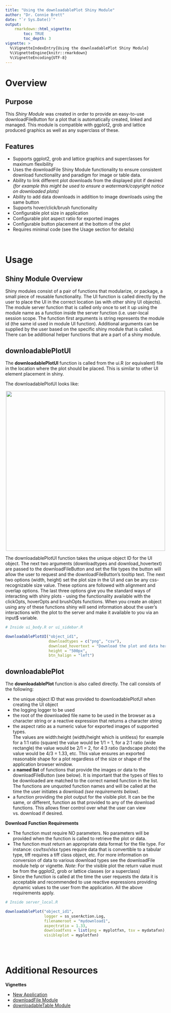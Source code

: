 ```yaml
---
title: "Using the downloadablePlot Shiny Module"
author: "Dr. Connie Brett"
date: "`r Sys.Date()`"
output: 
    rmarkdown::html_vignette:
        toc: TRUE
        toc_depth: 3
vignette: >
  %\VignetteIndexEntry{Using the downloadablePlot Shiny Module}
  %\VignetteEngine{knitr::rmarkdown}
  %\VignetteEncoding{UTF-8}
---
```



# Overview

## Purpose 

This *Shiny Module* was created in order to provide an
easy-to-use downloadFileButton for a plot that is automatically created, linked 
and managed.  This module is compatible with ggplot2, grob and lattice
produced graphics as well as any superclass of these.

## Features

* Supports ggplot2, grob and lattice graphics and superclasses for maximum flexibility
* Uses the downloadFile Shiny Module functionality to ensure consistent
download functionality and paradigm for image or table data.
* Ability to link different plot downloads from the displayed plot if 
desired *(for example this might be used to ensure a watermark/copyright
notice on downloaded plots)*
* Ability to add data downloads in addition to image downloads using the same
button
* Supports hover/click/brush functionality
* Configurable plot size in application
* Configurable plot aspect ratio for exported images
* Configurable button placement at the bottom of the plot
* Requires minimal code (see the Usage section for details)

<br>

# Usage

## Shiny Module Overview

Shiny modules consist of a pair of functions that modularize, or package, a 
small piece of reusable functionality.  The UI function is called directly by
the user to place the UI in the correct location (as with other shiny UI
objects). The module server function that is called only once to set it up using the
module name as a function inside the server function (i.e. user-local session
scope.  The function first arguments is string represents the module id (the same id used in module UI function). Additional arguments can be supplied by the user based on the specific shiny module that is called.  There can be additional helper functions that are a part of a shiny module.


## downloadablePlotUI

The **downloadablePlotUI** function is called from the ui.R (or equivalent) 
file in the location where the plot should be placed.  This is similar to other
UI element placement in shiny.

The downloadablePlotUI looks like:

<center><img src="figures/downloadablePlot-1.png" width="500px"></center>

The downloadablePlotUI function takes the unique object ID for the UI object.
The next two arguments (downloadtypes and download_hovertext) are passed to the
downloadFileButton and set the file types the button will allow the user to
request and the downloadFileButton's tooltip text.  The next two options (width, 
height) set the plot size in the UI and can be any css-recognizable size value.
These options are followed with alignment and overlap options. The last three 
options give you the standard ways of interacting with shiny plots - using the
functionality available with the clickOpts, hoverOpts and brushOpts functions. 
When you create an object using any of these functions shiny will send 
information about the user's interactions with the plot to the server and make 
it available to you via an input$ variable.


```r
# Inside ui_body.R or ui_sidebar.R

downloadablePlotUI("object_id1", 
                   downloadtypes = c("png", "csv"), 
                   download_hovertext = "Download the plot and data here!",
                   height = "500px", 
                   btn_halign = "left")
```


## downloadablePlot

The **downloadablePlot** function is also called directly. The call consists of the following:

* the unique object ID that was provided to downloadablePlotUI when creating 
the UI object
* the logging logger to be used
* the root of the downloaded file name to be used in the browser as a character
string or a reactive expression that returns a character string
* the aspect ratio as a numeric value for exported images of supported types.  
The values are width:height (width/height which is unitless) for example for a 
1:1 ratio (square) the value would be 1/1 = 1, for a 2:1 ratio (wide rectangle)
the value would be 2/1 = 2, for 4:3 ratio (landscape photo) the value would be
4/3 = 1.33, etc.  This value ensures an exported reasonable shape for a plot 
regardless of the size or shape of the application browser window.
* a **named list** of functions that provide the images or data to the 
downloadFileButton (see below).  It is important that the types of files to be 
downloaded are matched to the correct named function in the list.  The functions
are unquoted function names and will be called at the time the user initiates a 
download *(see requirements below)*.
* a function providing the plot output for the visible plot.  It can be the same,
or different, function as that provided to any of the download functions.  This
allows finer control over what the user can view vs. download if desired.


**Download Function Requirements**

* The function must require NO parameters.  No parameters will be provided
when the function is called to retrieve the plot or data.
* The function must return an appropriate data format for the file type.  For
instance: csv/tsv/xlsx types require data that is convertible to a tabular type,
tiff requires a tiff class object, etc.  For more information on conversion of data 
to various download types see the downloadFile module help or vignette. 
*Note*: For the visible plot the return value must be from the ggplot2, grob or lattice 
classes (or a superclass)
* Since the function is called at the time the user requests the data it is 
acceptable and recommended to use reactive expressions providing dynamic values 
to the user from the application.  All the above requirements apply.


```r
# Inside server_local.R

downloadablePlot("object_id1",
                 logger = ss_userAction.Log,
                 filenameroot = "mydownload1",
                 aspectratio = 1.33,
                 downloadfxns = list(png = myplotfxn, tsv = mydatafxn),
                 visibleplot = myplotfxn)
           
```

<br>

# Additional Resources

**Vignettes**

* [New Application](new-application.html)
* [downloadFile Module](downloadFile-module.html)
* [downloadableTable Module](downloadableTable-module.html)
